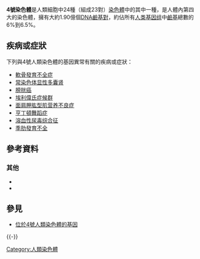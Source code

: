 {{Infobox chromosome
| image = Human male karyotpe high resolution - Chromosome 4 cropped.png
| caption = 一對4號人類的染色體 (位於[[G顯帶|G顯帶]]之後）。<br/>一條來自於父親，另一條來自於母親。
| image2 = Human male karyotpe high resolution - Chromosome 4.png
| caption2 = 一對4號人類（男性）染色體的[[核型|核型]]。
| length_bp = 190,214,555
| genes = 1,702
| type = [[常染色体|常染色体]]
| centromere_position = Submetacentric
| refseq_id = NC_000004
| genbank_id = CM000666
}}
{{染色體
|名称=4號染色體
|染色體圖=Chromosome 4.svg
|标题=4號染色體
|物種=[[人|人]]({{lang|la|''Homo sapiens''}})
|基因數量=1,702
}}
'''4號染色體'''是人類細胞中24種（組成23對）[[染色體|染色體]]中的其中一種，是人體內第四大的染色體，擁有大約1.90億個[[DNA|DNA]][[鹼基對|鹼基對]]，約佔所有[[人类基因组|人类基因组]]中[[核鹼基|鹼基]]總數的6%到6.5%。

==疾病或症狀==
下列與4號人類染色體的基因異常有關的疾病或症狀：
*[[軟骨發育不全症|軟骨發育不全症]]
*[[常染色体显性多囊肾|常染色体显性多囊肾]]
*[[膀胱癌|膀胱癌]]
*[[埃利偉氏症候群|埃利偉氏症候群]]
*[[面肩胛肱型肌营养不良症|面肩胛肱型肌营养不良症]]
*[[亨丁頓舞蹈症|亨丁頓舞蹈症]]
*[[溶血性尿毒综合征|溶血性尿毒综合征]]
*[[季肋發育不全|季肋發育不全]]

==參考資料==
{{Refbegin}}
{{reflist}}
===其他===
* {{cite journal | author=Goldfrank D, Schoenberger E, Gilbert F | title=Disease genes and chromosomes: disease maps of the human genome. Chromosome 4 | journal=Genet Test | year=2003 | pages=351–72 | volume=7 | issue=4  | pmid=15000816 | doi=10.1089/109065703322783752| last2=Schoenberger | last3=Gilbert }}{{en}}
* {{cite journal | author=Hillier LW, Graves TA, Fulton RS, Fulton LA, Pepin KH, Minx P, Wagner-McPherson C, Layman D, Wylie K, Sekhon M, Becker MC, Fewell GA, Delehaunty KD, Miner TL, Nash WE, Kremitzki C, Oddy L, Du H, Sun H, Bradshaw-Cordum H, Ali J, Carter J, Cordes M, Harris A, Isak A, van Brunt A, Nguyen C, Du F, Courtney L, Kalicki J, Ozersky P, Abbott S, Armstrong J, Belter EA, Caruso L, Cedroni M, Cotton M, Davidson T, Desai A, Elliott G, Erb T, Fronick C, Gaige T, Haakenson W, Haglund K, Holmes A, Harkins R, Kim K, Kruchowski SS, Strong CM, Grewal N, Goyea E, Lou S, Levy A, Martinka S, Mead K, McLellan MD, Meyer R, Randall-Maher J, Tomlinson C, Dauphin-Kohlberg S, Kozlowicz-Reilly A, Shah N, Swearengen-Shahid S, Snider J, Strong JT, Thompson J, Yoakum M, Leonard S, Pearman C, Trani L, Radionenko M, Waligorski JE, Wang C, Rock SM, Tin-Wollam AM, Maupin R, Latreille P, Wendl MC, Yang SP, Pohl C, Wallis JW, Spieth J, Bieri TA, Berkowicz N, Nelson JO, Osborne J, Ding L, Meyer R, Sabo A, Shotland Y, Sinha P, Wohldmann PE, Cook LL, Hickenbotham MT, Eldred J, Williams D, Jones TA, She X, Ciccarelli FD, Izaurralde E, Taylor J, Schmutz J, Myers RM, Cox DR, Huang X, McPherson JD, Mardis ER, Clifton SW, Warren WC, Chinawalla AT, Teddy SR, Marra MA, Ovcharenko I, Furey TS, Miller W, Eichler EE, Pork P, Suyama M, Torrents D, Waterston RH, Wilson RK | title=Generation and annotation of the DNA sequences of human chromosomes 2 and 4 | journal=Nature | year=2005 | pages=724–31 | volume=434 | issue=7034  | pmid=15815621 | doi=10.1038/nature03466| last2=Graves | last3=Fulton | last4=Fulton | last5=Pepin | last6=Minx | last7=Wagner-Mcpherson | last8=Layman | last9=Wylie | last10=Sekhon | last11=Becker | last12=Fewell | last13=Delehaunty | last14=Miner | last15=Nash | last16=Kremitzki | last17=Oddy | last18=Du | last19=Sun | last20=Bradshaw-Cordum | last21=Ali | last22=Carter | last23=Cordes | last24=Harris | last25=Isak | last26=Van Brunt | last27=Nguyen | last28=Du | last29=Courtney | last30=Kalicki | display-authors=29 | bibcode=2005Natur.434..724H }}{{en}}
{{Refend}}

==參見==
*[[:Category:位於4號人類染色體的基因|位於4號人類染色體的基因]]
{{Commons category|Human chromosome 4|4號人類染色體}}

{{-}}
{{人类基因组}}

[[Category:人類染色體|Category:人類染色體]]